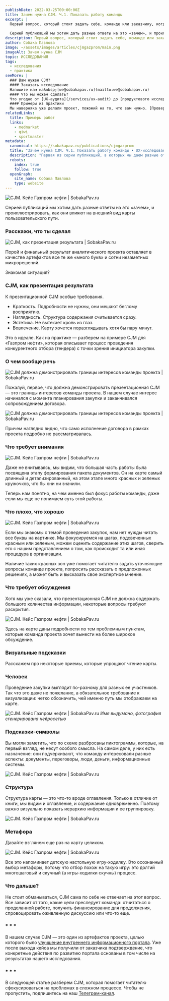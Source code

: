 ```yaml
---
publishDate: 2022-03-25T00:00:00Z
title: Зачем нужна CJM. Ч.1. Показать работу команды
excerpt: |
  Первый вопрос, который стоит задать себе, команде или заказчику, когда звучат заветные три буквы CJM, — «А вам зачем?».
  
  Серией публикаций мы хотим дать разные ответы на это «зачем», и проиллюстрировать, как они влияют на внешний вид карты пользовательского пути.
description: Первый вопрос, который стоит задать себе, команде или заказчику, когда звучат заветные три буквы CJM, — «Вам зачем?».
author: Собака Павлова
image: ~/assets/images/articles/cjmgazprom/main.png
imageAlt: Зачем нужна CJM
topic: ИССЛЕДОВАНИЯ
tags:
  - исследования
  - практика
seeMore: |
  ### Вам нужен CJM?
  #### Заказать исследование
  Напишите нам на&nbsp;[we@sobakapav.ru](mailto:we@sobakapav.ru)
  #### Что мы можем сделать?
  Что угодно от [UX-аудита](/services/ux-audit) до [продуктового исследования](/services/research). 
  #### Примеры из практики
  Мы наверняка уже делали проект, пожожий на то, что вам нужно. [Проверьте](https://sobakapav.ru/portfolio).
relatedLinks:
  title: Примеры работ
  links:
    - medmarket
    - qiwi
    - sportmaster
metadata:
  canonical: https://sobakapav.ru/publications/cjmgazprom
  title: "Зачем нужна CJM. Ч.1. Показать работу команды • UX-исследования и дизайн интерфейсов"
  description: "Первая из серии публикаций, в которых мы даем разные ответы на этот вопрос и показываем, как они влияют на внешний вид карты user flow — пользовательского пути."
  robots:
    index: true
    follow: true
  openGraph:
    site_name: Собака Павлова
    type: website
---
```



![CJM. Кейс Газпром нефти | SobakaPav.ru](~/assets/images/articles/cjmgazprom/1.png)

Серией публикаций мы хотим дать разные ответы на это «зачем», и проиллюстрировать, как они влияют на внешний вид карты пользовательского пути.

### Расскажи, что ты сделал

![CJM, как презентация результата | SobakaPav.ru](~/assets/images/articles/cjmgazprom/2.png)

Порой и финальный результат аналитического проекта оставляет в качестве артефактов все те же «много букв» и сотни незаметных микрорешений.

Знакомая ситуация?

### CJM, как презентация результата

К презентационной CJM особые требования.

- Краткость. Подробности не нужны, они мешают беглому восприятию.
- Наглядность. Структура содержания считывается сразу.
- Эстетика. Не вытекает кровь из глаз.
- Вовлечение. Карту хочется поразглядывать хотя бы пару минут.

Это в идеале. Как на практике — разберем на примере CJM для «Газпром нефти», которая описывает процесс проведения конкурентного отбора (тендера) с точки зрения инициатора закупки.

### О чем вообще речь

![CJM должна демонстрировать границы интересов команды проекта | SobakaPav.ru](~/assets/images/articles/cjmgazprom/3.png)

Пожалуй, первое, что должна демонстрировать презентационная CJM — это границы интересов команды проекта. В нашем случае интерес начинался с момента планирования закупки и заканчивался сопровождением договора.

![CJM должна демонстрировать границы интересов команды проекта | SobakaPav.ru](~/assets/images/articles/cjmgazprom/4.png)

Причем наглядно видно, что само исполнение договора в рамках проекта подробно не рассматривалась.

### Что требует внимания

![CJM. Кейс Газпром нефти | SobakaPav.ru](~/assets/images/articles/cjmgazprom/5.png)

Даже не вчитываясь, мы видим, что большая часть работы была посвящена этапу формирования пакета документов. Он на карте самый длинный и детализированный, на этом этапе много красных и зеленых кружочков, что бы они ни значили.

Теперь нам понятно, на чем именно был фокус работы команды, даже если мы еще не понимаем суть этой работы.

### Что плохо, что хорошо

![CJM. Кейс Газпром нефти | SobakaPav.ru](~/assets/images/articles/cjmgazprom/6.png)

Если мы знакомы с темой проведения закупок, нам нет нужды читать все буквы на картинке. Мы фокусируемся на шагах, подсвеченных красным или зеленым, можем оценить содержание этих шагов, сверить его с нашим представлением о том, как происходит та или иная процедура в организации.

Наличие таких красных зон уже помогает читателю задать уточняющие вопросы команде проекта, попросить рассказать о предложенных решениях, а может быть и высказать свое экспертное мнение.

### Что требует обсуждения

Хотя мы уже сказали, что презентационная CJM не должна содержать большого количества информации, некоторые вопросы требуют раскрытия.

![CJM. Кейс Газпром нефти | SobakaPav.ru](~/assets/images/articles/cjmgazprom/7.png)

Здесь на карте даны подробности по тем проблемным пунктам, которые команда проекта хочет вынести на более широкое обсуждение.

### Визуальные подсказки

Расскажем про некоторые приемы, которые упрощают чтение карты.

### Человек

Проведение закупки выглядит по-разному для разных ее участников. Так что это даже не пожелание, а обязательное требование к визуализации: четко обозначить, чей именно путь мы отображаем на карте.

![CJM. Кейс Газпром нефти | SobakaPav.ru](~/assets/images/articles/cjmgazprom/8.png)
_Имя выдумано, фотография сгенерирована нейросетью_

### Подсказки-символы

Вы могли заметить, что по схеме разбросаны пиктограммы, которые, на первый взгляд, не несут особого смысла. На самом деле, у них есть назначение: они подчеркивают, что команду интересовали разные аспекты: документы, переговоры, люди, деньги, информационные системы.

![CJM. Кейс Газпром нефти | SobakaPav.ru](~/assets/images/articles/cjmgazprom/9.png)

### Структура

Структура карты — это что-то вроде оглавления. Только в отличие от книги, мы видим и оглавление, и содержание одновременно. Поэтому важно визуально показать иерархию информации и ее группировку.

![CJM. Кейс Газпром нефти | SobakaPav.ru](~/assets/images/articles/cjmgazprom/10.png)

### Метафора
Давайте взглянем еще раз на карту целиком.

![CJM. Кейс Газпром нефти | SobakaPav.ru](~/assets/images/articles/cjmgazprom/1.png)

Все это напоминает детскую настольную игру-ходилку. Это осознанный выбор метафоры, потому что отбор похож на такую игру: это долгий многошаговый и скучный (а игры-ходилки скучны) процесс.

### Что дальше?

Не стоит обманываться, CJM сама по себе не отвечает на этот вопрос. Все зависит от того, какие цели преследует команда: отчитаться о проделанной работе, получить финансирование для продолжения, спровоцировать оживленную дискуссию или что-то еще.

### * * *

В нашем случае CJM — это один из артефактов проекта, целью которого было [улучшение внутреннего информационного портала](https://sobakapav.ru/portfolio/gazprom-neft). Уже после выхода кейса мы получили от заказчика подтверждение, что конкретные действия по развитию портала основаны в том числе на результатах нашего исследования.

### * * *

В следующей статье разберем CJM, которая помогает читателю сфокусироваться на проблемах в сложном процессе. Чтобы не пропустить, подпишитесь на наш [Телеграм-канал](https://t.me/sobakawow).


